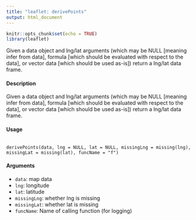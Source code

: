 ```yaml
---
title: "leaflet: derivePoints"
output: html_document
---
```


```r
knitr::opts_chunk$set(echo = TRUE)
library(leaflet)
```

Given a data object and lng/lat arguments (which may be NULL [meaning infer from data], formula [which should be evaluated with
respect to the data], or vector data [which should be used as-is]) return a lng/lat data frame.

#### Description

Given a data object and lng/lat arguments (which may be NULL [meaning infer from data], formula [which should be evaluated with respect to the data], or vector data [which should be used as-is]) return a lng/lat data frame.


#### Usage
<pre><code>
derivePoints(data, lng = NULL, lat = NULL, missingLng = missing(lng),
missingLat = missing(lat), funcName = "f")
</code></pre>

#### Arguments
* ``data``: map data
* ``lng``: longitude
* ``lat``: latitude
* ``missingLng``: whether lng is missing
* ``missingLat``: whether lat is missing
* ``funcName``: Name of calling function (for logging)

